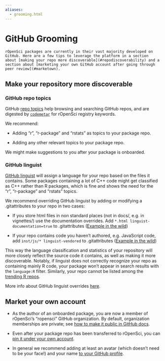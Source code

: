 ```yaml
---
aliases:
  - grooming.html
---
```


# GitHub Grooming {#grooming}

```block
rOpenSci packages are currently in their vast majority developed on GitHub. Here are a few tips to leverage the platform in a section about [making your repo more discoverable](#repodiscoverability) and a section about [marketing your own GitHub account after going through peer review](#marketown).

```

## Make your repository more discoverable {#repodiscoverability}

### GitHub repo topics {#git-hub-repo-topics}

GitHub [repo topics](https://blog.github.com/2017-01-31-introducing-topics/) help browsing and searching GitHub repos, and are digested by [`codemetar`](https://github.com/ropensci/codemetar) for rOpenSci registry keywords.

We recommend:

- Adding "r", "r-package" and "rstats" as topics to your package repo.

- Adding any other relevant topics to your package repo.

We might make suggestions to you after your package is onboarded.

### GitHub linguist {#git-hub-linguist}

[GitHub linguist](https://github.com/github/linguist) will assign a language for your repo based on the files it contains. Some packages containing a lot of C++ code might get classified as C++ rather than R packages, which is fine and shows the need for the "r", "r-package" and "rstats" topics.

We recommend overriding GitHub linguist by adding or modifying a .gitattributes to your repo in two cases:

- If you store html files in non standard places (not in docs/, e.g. in vignettes/) use the documentation overrides. Add `*.html linguist-documentation=true` to .gitattributes ([Example in the wild](https://github.com/ropensci/ecoengine/blob/56b64d8d29dfae430a776d1dd440b240452eb1bf/.gitattributes#L5))

- If your repo contains code you haven't authored, e.g. JavaScript code, add `inst/js/* linguist-vendored` to .gitattributes ([Example in the wild](https://github.com/ropensci/wellknown/blob/4435eb620eeae346d2cab7d62276c29dee29a898/.gitattributes#L1))

This way the language classification and statistics of your repository will more closely reflect the source code it contains, as well as making it more discoverable. Notably, if linguist does not correctly recognize your repo as containing mainly R code, your package won't appear in search results with the `language:R` filter. Similarly, your repo cannot be listed among the [trending R repos](https://github.com/trending/r).

More info about GitHub linguist overrides [here](https://github.com/github/linguist#overrides).

## Market your own account {#marketown}

- As the author of an onboarded package, you are now a member of rOpenSci's "ropensci" GitHub organization. By default, organization memberships are private; see [how to make it public in GitHub docs](https://help.github.com/articles/publicizing-or-hiding-organization-membership/).

- Even after your package repo has been transferred to rOpenSci, you can [pin it under your own account](https://help.github.com/articles/pinning-repositories-to-your-profile/).

- In general we recommend adding at least an avatar (which doesn't need to be your face!) and your name [to your GitHub profile](https://help.github.com/articles/customizing-your-profile/).


